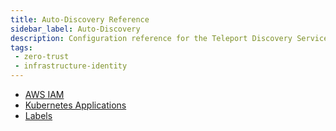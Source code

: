 ```yaml
---
title: Auto-Discovery Reference
sidebar_label: Auto-Discovery
description: Configuration reference for the Teleport Discovery Service.
tags:
 - zero-trust
 - infrastructure-identity
---
```


- [AWS IAM](aws-iam.mdx)
- [Kubernetes Applications](kubernetes-application-discovery.mdx)
- [Labels](labels.mdx)
